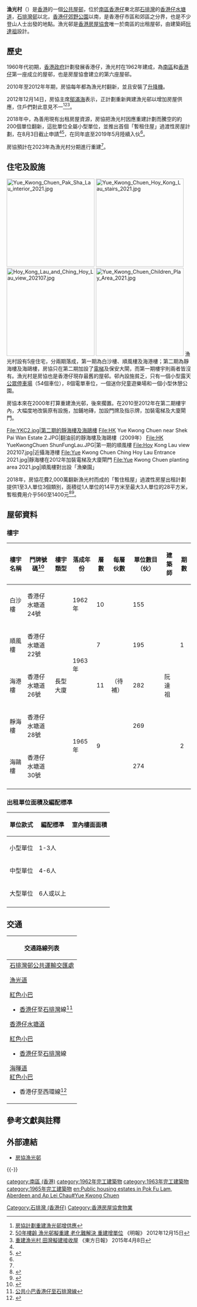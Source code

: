 {{HKPublicHousing |
| housename = 漁光村<br>Yue Kwong Chuen
| authority = HKHS
| photo = [[File:Yue_Kwong_Chuen.jpg|270px]]
| phototitle = 第一期的「白沙樓」、「順風樓」及「海港樓」
| district = 南區
|address=[[香港仔水塘道|香港仔水塘道]]22-30號
| type = 1
| year = 1962年<br>1963年<br>1965年
| blocknumber = 5
| rentalflats = 1,175
| flatsize = 151 - 538
| household = 
| auth = 
| website = 
}}
'''漁光村'''（{{lang-en|Yue Kwong Chuen}}）是[[香港|香港]]的一個[[公共屋邨|公共屋邨]]，位於[[南區_(香港)|南區]][[香港仔|香港仔]]東北部[[石排灣_(香港仔)|石排灣]]的[[香港仔水塘道|香港仔水塘道]]，[[石排灣邨|石排灣邨]]以北，[[香港仔郊野公園|香港仔郊野公園]]以南，是香港仔市區和郊區之分界，也是不少登山人士出發的地點。漁光邨是[[香港房屋協會|香港房屋協會]]唯一於南區的出租屋邨，由建築師[[阮達祖|阮達祖]]設計。

==歷史==
1960年代初期，[[香港殖民地時期#香港政府|香港政府]]計劃發展香港仔，漁光村在1962年建成，為[[南區_(香港)|南區]]和[[香港仔|香港仔]]第一座成立的屋邨，也是房屋協會建立的第六座屋邨。

2010年至2012年年期，房協每年都為漁光村翻新，並且安裝了[[升降機|升降機]]。

2012年12月14日，房協主席[[鄔滿海|鄔滿海]]表示，正計劃重新興建漁光邨以增加房屋供應，住戶們對此意見不一<ref>[http://hk.news.yahoo.com/%e6%88%bf%e5%8d%94%e8%a8%88%e5%8a%83%e9%87%8d%e5%bb%ba%e6%bc%81%e5%85%89%e9%82%a8%e5%a2%9e%e4%be%9b%e6%87%89-124914062.html 房協計劃重建漁光邨增供應]{{Wayback|url=http://hk.news.yahoo.com/%e6%88%bf%e5%8d%94%e8%a8%88%e5%8a%83%e9%87%8d%e5%bb%ba%e6%bc%81%e5%85%89%e9%82%a8%e5%a2%9e%e4%be%9b%e6%87%89-124914062.html |date=20121217084326 }}</ref><ref>[https://archive.is/20130105110207/hk.news.yahoo.com/50%E5%B9%B4%E6%A8%93%E9%BD%A1-%E6%BC%81%E5%85%89%E9%82%A8%E6%93%AC%E9%87%8D%E5%BB%BA-%E8%80%81%E5%8C%96%E9%9B%A3%E8%A7%A3%E6%B1%BA-%E9%87%8D%E5%BB%BA%E5%A2%9E%E5%96%AE%E4%BD%8D-211247623.html 50年樓齡 漁光邨擬重建 老化難解決 重建增單位] 《明報》 2012年12月15日</ref><ref>[http://orientaldaily.on.cc/cnt/news/20150408/00176_042.html 重建漁光村 田灣擬建接收屋] {{Wayback|url=http://orientaldaily.on.cc/cnt/news/20150408/00176_042.html |date=20150417233950 }} 《東方日報》 2015年4月8日</ref>。

2018年中，為善用現有出租房屋資源，房協把漁光村因應重建計劃而騰空的約200個單位翻新，這批單位全屬小型單位，並推出首個「暫租住屋」過渡性房屋計劃，在8月3日截止申請<ref name=hkhs_180712/><ref name=hkhs_press_release>{{cite news |title=房協漁光村「暫租住屋」過渡性房屋計劃截止申請 |url=http://www.hkhs.com/tc/media/press_release_detail/id/363 |date=2018-08-03 |accessdate=2018-08-04 |work=香港房屋協會 |archive-date=2018-10-07 |archive-url=https://web.archive.org/web/20181007102406/https://hkhs.com/tc/media/press_release_detail/id/363 |dead-url=yes }}</ref>，在同年底至2019年5月陸續入伙<ref name=東網181022/>。

房協預計在2023年為漁光村分期進行重建<ref name=hkhs_press_release/>。

==住宅及設施==
[[File:Yue_Kwong_Chuen_Pak_Sha_Lau_interior_2021.jpg|240px]]
[[File:Yue_Kwong_Chuen_Hoy_Kong_Lau_stairs_2021.jpg|240px]]
[[File:Hoy_Kong_Lau_and_Ching_Hoy_Lau_view_202107.jpg|240px]]
[[File:Yue_Kwong_Chuen_Children_Play_Area_2021.jpg|240px]]
漁光村設有5座住宅，分兩期落成，第一期為白沙樓、順風樓及海港樓；第二期為靜海樓及海鷗樓，房協只在第二期加設了[[升降機|電梯]]及保安大閘，而第一期樓宇則兩者皆沒有。漁光村是房協也是香港仔現存最舊的屋邨。邨內設施貧乏，只有一個小型露天[[公眾停車場|公眾停車場]]（54個車位），8個電單車位，一個迷你兒童遊樂場和一個小型休憩公園。

房協本來在2000年打算重建漁光邨，後來擱置。在2010至2012年在第二期樓宇內，大幅度地改裝原有設施，加鋪地磚，加設門牌及指示牌，加裝電梯及大廈閘門。

<gallery>
File:YKC2.jpg|第二期的靜海樓及海鷗樓
File:HK Yue Kwong Chuen near Shek Pai Wan Estate 2.JPG|翻油前的靜海樓及海鷗樓（2009年）
File:HK YueKwongChuen ShunFungLau.JPG|第一期的順風樓
File:Hoy Kong Lau view 202107.jpg|近攝海港樓
File:Yue Kwong Chuen Ching Hoy Lau Entrance 2021.jpg|靜海樓在2012年加裝電梯及大廈閘門
File:Yue Kwong Chuen planting area 2021.jpg|順風樓對出設「漁樂園」
</gallery>

2018年，房協花費2,000萬翻新漁光村而成的「暫住租屋」過渡性房屋出租計劃提供1至3人單位3個類別，面積從1人單位的14平方米至最大3人單位的28平方米，暫租費用介乎560至1400元<ref name=hkhs_180712>{{cite news |title=房協推出「暫租住屋」過渡性房屋計劃 |url=https://www.hkhs.com/home/upload/pdf/pr_20180706_Transitional%20Rental%20Housing%20Scheme_YKC%20(TC)_20180712113832.pdf |date=2018-07-12 |accessdate=2018-10-22 |work=香港房屋協會 |archive-date=2018-10-22 |archive-url=https://web.archive.org/web/20181022232716/https://www.hkhs.com/home/upload/pdf/pr_20180706_Transitional%20Rental%20Housing%20Scheme_YKC%20(TC)_20180712113832.pdf |dead-url=yes }}</ref><ref name=東網181022>{{cite news |title=漁光村過渡屋最快下周四入伙 暫20%翻新妥 |url=http://hk.on.cc/hk/bkn/cnt/news/20181022/bkn-20181022153242755-1022_00822_001.html |date=2018-10-22 |agency=東網 |accessdate=2018-10-22 |archive-date=2018-10-23 |archive-url=https://web.archive.org/web/20181023034822/https://hk.on.cc/hk/bkn/cnt/news/20181022/bkn-20181022153242755-1022_00822_001.html |dead-url=no }}</ref>。

== 屋邨資料 ==
=== 樓宇 ===
{| class="wikitable" style="text-align: center;"
|-
! 樓宇名稱 !! 門牌號碼<ref name="R">{{Cite web |url=https://www.rvd.gov.hk/doc/tc/urban.pdf |title=差餉物業估價署-樓宇名稱 第一冊：港 島 及 九 龍 |accessdate=2020-12-08 |date=2020-10 |publisher=差餉物業估價署 |archive-date=2021-01-14 |archive-url=https://web.archive.org/web/20210114063445/https://www.rvd.gov.hk/doc/tc/urban.pdf |dead-url=no }}</ref> !! 樓宇類型 !! 落成年份 !! 層數 
!每層伙數
! 單位數目（伙）
!建築師
! 期數 
|-
| 白沙樓 || 香港仔水塘道24號 || rowspan="5" | 長型大廈 || 1962年 || 10 
| rowspan="5" |（待補）|| 155
| rowspan="5" |阮達祖
| rowspan="3" | 1 
|-
| 順風樓 || 香港仔水塘道22號 || rowspan="2" | 1963年 || 7 || 195
|-
| 海港樓 || 香港仔水塘道26號 || 11 || 282
|-
| 靜海樓 || 香港仔水塘道28號 || rowspan="2" | 1965年 || rowspan="2" | 9 || 269|| rowspan="2" | 2 
|-
| 海鷗樓 || 香港仔水塘道30號 || 274
|-
|}

=== 出租單位面積及編配標凖 ===
{| class="wikitable" style="text-align: center"
|-
! 單位款式 !! 編配標凖 !! 室內樓面面積
|-
| 小型單位 || 1-3人 || {{convert|14|to|27.8|sqm|sqft|abbr=on|disp=br}}
|-
| 中型單位 || 4-6人 || {{convert|28.8|to|40.8|sqm|sqft|abbr=on|disp=br}}
|-
| 大型單位 || 6人或以上 || {{convert|50|sqm|sqft|abbr=on|disp=br}}
|-
|}

==交通==
{| class="mw-collapsible mw-collapsed wikitable" style="background:white; margin: 0 auto; width: auto;" 
! 交通路線列表
|-
|
;[[石排灣邨公共運輸交匯處|石排灣邨公共運輸交匯處]]
{{港島巴士簡單列表|7|70P|76}}{{過海隧道巴士簡單列表|971}}{{港島專線小巴簡單列表|4A|4B|4C|4M|4S|52|N4A|N4C}}
;[[漁光道|漁光道]]
{{港島巴士簡單列表|7|76|95}}{{過海隧道巴士簡單列表|971}}{{港島專線小巴簡單列表|4A|4B|4C|4M|4S|35M|52|N4C}}
;[[紅色小巴|紅色小巴]]
*[[香港仔|香港仔]]至[[石排灣_(香港仔)|石排灣]]線<ref>[http://hkbus.wikia.com/wiki/%E5%85%AC%E5%85%B1%E5%B0%8F%E5%B7%B4%E9%A6%99%E6%B8%AF%E4%BB%94%E8%87%B3%E7%9F%B3%E6%8E%92%E7%81%A3%E7%B7%9A 公共小巴香港仔至石排灣線]{{Wayback|url=https://hkbus.fandom.com/wiki/%E5%85%AC%E5%85%B1%E5%B0%8F%E5%B7%B4%E9%A6%99%E6%B8%AF%E4%BB%94%E8%87%B3%E7%9F%B3%E6%8E%92%E7%81%A3%E7%B7%9A |date=20210503130103 }}</ref>
;[[香港仔水塘道|香港仔水塘道]]
{{港島巴士簡單列表|7|76|95}}{{過海隧道巴士簡單列表|971}}{{港島專線小巴簡單列表|4A|4B|4C|4M|4S|35M|52|N4C}}
;[[紅色小巴|紅色小巴]]
*[[香港仔|香港仔]]至[[石排灣_(香港仔)|石排灣]]線
;[[海暉道|海暉道]]
;[[紅色小巴|紅色小巴]]
*香港仔至西環線<ref>{{Cite web |url=http://www.16seats.net/chi/rmb/r_h43.html |title=香港仔漁暉道　—　石塘咀創業商場 |access-date=2016-09-14 |archive-url=https://web.archive.org/web/20160922211344/http://www.16seats.net/chi/rmb/r_h43.html |archive-date=2016-09-22 |dead-url=yes }}</ref>
|}

== 參考文獻與註釋 ==
{{reflist|30em}}

==外部連結==
{{commonscat|Yue Kwong Chuen}}
*[https://www.hkhs.com/tc/housing_archive/id/30 房協漁光邨]{{Wayback|url=https://hkhs.com/tc/housing_archive/id/30 |date=20210125051411 }}

{{-}}
{{南區公共屋邨}}
{{DEFAULTSORT:yue kwong chuen}}

[[Category:石排灣_(香港仔)|Category:石排灣 (香港仔)]]
[[category:南區_(香港)|category:南區 (香港)]]
[[category:1962年完工建築物|category:1962年完工建築物]]
[[category:1963年完工建築物|category:1963年完工建築物]]
[[category:1965年完工建築物|category:1965年完工建築物]]
[[Category:香港房屋協會物業|Category:香港房屋協會物業]]
[[en:Public_housing_estates_in_Pok_Fu_Lam,_Aberdeen_and_Ap_Lei_Chau#Yue_Kwong_Chuen|en:Public housing estates in Pok Fu Lam, Aberdeen and Ap Lei Chau#Yue Kwong Chuen]]